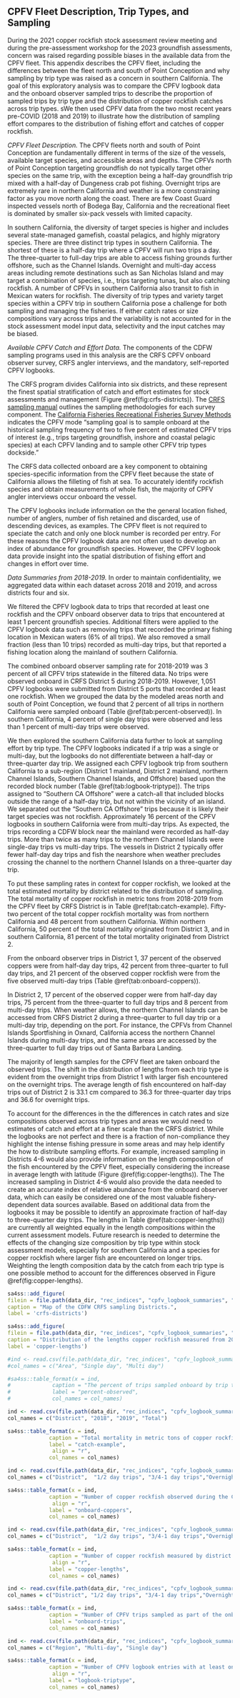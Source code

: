 ## CPFV Fleet Description, Trip Types, and Sampling  {#cpfv-samples}

During the 2021 copper rockfish stock assessment review meeting and during the pre-assessment workshop for the 2023 groundfish assessments, concern was raised regarding possible biases in the available data from the CPFV fleet. This appendix describes the CPFV fleet, including the differences between the fleet north and south of Point Conception and why sampling by trip type was raised as a concern in southern California.  The goal of this exploratory analysis was to compare the CPFV logbook data and the onboard observer sampled trips to describe the proportion of sampled trips by trip type and the distribution of copper rockfish catches across trip types. sWe then used CPFV data from the two most recent years pre-COVID (2018 and 2019) to illustrate how the distribution of sampling effort compares to the distribution of fishing effort and catches of copper rockfish. 


*CPFV Fleet Description.* The CPFV fleets north and south of Point Conception are fundamentally different in terms of the size of the vessels, available target species, and accessible areas and depths. The CPFVs north of Point Conception targeting groundfish do not typically target other species on the same trip, with the exception being a half-day groundfish trip mixed with a half-day of Dungeness crab pot fishing.  Overnight trips are extremely rare in northern California and weather is a more constraining factor as you move north along the coast. There are few Coast Guard inspected vessels north of Bodega Bay, California and the recreational fleet is dominated by smaller six-pack vessels with limited capacity.  

In southern California, the diversity of target species is higher and includes several state-managed gamefish, coastal pelagics, and highly migratory species. There are three distinct trip types in southern California. The shortest of these is a half-day trip where a CPFV will run two trips a day. The three-quarter to full-day trips are able to access fishing grounds further offshore, such as the Channel Islands. Overnight and multi-day access areas including remote destinations such as San Nicholas Island and may target a combination of species, i.e., trips targeting tunas, but also catching rockfish. A number of CPFVs in southern California also transit to fish in Mexican waters for rockfish. The diversity of trip types and variety target species within a CPFV trip in southern California pose a challenge for both sampling and managing the fisheries. If either catch rates or size compositions vary across trips and the variability is not accounted for in the stock assessment model input data, selectivity and the input catches may be biased.


*Available CPFV Catch and Effort Data.* The components of the CDFW sampling programs used in this analysis are the CRFS CPFV onboard observer survey, CRFS angler interviews, and the mandatory, self-reported CPFV logbooks. 

The CRFS program divides California into six districts, and these represent the finest spatial stratification of catch and effort estimates for stock assessments and management (Figure \@ref(fig:crfs-districts)). The [CRFS sampling manual](https://nrm.dfg.ca.gov/FileHandler.ashx?DocumentID=62348&inline) outlines the sampling methodologies for each survey component. The [California Fisheries Recreational Fisheries Survey Methods](https://nrm.dfg.ca.gov/FileHandler.ashx?DocumentID=36136&inline) indicates the CPFV mode "sampling goal is to sample onboard at the historical sampling frequency of two to five percent of estimated CPFV trips of interest (e.g., trips targeting groundfish, inshore and coastal pelagic species) at each CPFV landing and to sample other CPFV trip types dockside." 

The CRFS data collected onboard are a key component to obtaining species-specific information from the CPFV fleet because the state of California allows the filleting of fish at sea. To accurately identify rockfish species and obtain measurements of whole fish, the majority of CPFV angler interviews occur onboard the vessel. 

The CPFV logbooks include information on the the general location fished, number of anglers, number of fish retained and discarded, use of descending devices, as examples. The CPFV fleet is not required to speciate the catch and only one block number is recorded per entry. For these reasons the CPFV logbook data are not often used to develop an index of abundance for groundfish species. However, the CPFV logbook data provide insight into the spatial distribution of fishing effort and changes in effort over time.
 

*Data Summaries from 2018-2019.* In order to maintain confidentiality, we aggregated data within each dataset across 2018 and 2019, and across districts four and six.

We filtered the CPFV logbook data to trips that recorded at least one rockfish and the CPFV onboard observer data to trips that encountered at least 1 percent groundfish species. Additional filters were applied to the CPFV logbook data such as removing trips that recorded the primary fishing location in Mexican waters (6% of all trips). We also removed a small fraction (less than 10 trips) recorded as multi-day trips, but that reported a fishing location along the mainland of southern California. 

The combined onboard observer sampling rate for 2018-2019 was 3 percent of all CPFV trips statewide in the filtered data. No trips were observed onboard in CRFS District 5 during 2018-2019. However, 1,051 CPFV logbooks were submitted from District 5 ports that recorded at least one rockfish. When we grouped the data by the modeled areas north and south of Point Conception, we found that  2 percent of all trips in northern California were sampled onboard (Table \@ref(tab:percent-observed)). In southern California, 4 percent of single day trips were observed and less than 1 percent of multi-day trips were observed.

We then explored the southern California data further to look at sampling effort by trip type. The CPFV logbooks indicated if a trip was a single or multi-day, but the logbooks do not differentiate between a half-day or three-quarter day trip. We assigned each CPFV logbook trip from southern California to a sub-region (District 1 mainland, District 2 mainland, northern Channel Islands, Southern Channel Islands, and Offshore) based upon the recorded block number (Table \@ref(tab:logbook-triptype)). The trips assigned to "Southern CA Offshore" were a catch-all that included blocks outside the range of a half-day trip, but not within the vicinity of an island. We separated out the "Southern CA Offshore" trips because it is likely their target species was not rockfish. Approximately 16 percent of the CPFV logbooks in southern California were from multi-day trips. As expected, the trips recording a CDFW block near the mainland were recorded as half-day trips. More than twice as many trips to the northern Channel Islands were single-day trips vs multi-day trips. The vessels in District 2 typically offer fewer half-day day trips and fish the nearshore when weather precludes crossing the channel to the northern Channel Islands on a three-quarter day trip. 


To put these sampling rates in context for copper rockfish, we looked at the total estimated mortality by district related to the distribution of sampling. The total mortality of copper rockfish in metric tons from 2018-2019 from the CPFV fleet by CRFS District is in Table \@ref(tab:catch-example). Fifty-two percent of the total copper rockfish mortality was from northern California and 48 percent from southern California.  Within northern California, 50 percent of the total mortality originated from District 3, and in southern California, 81 percent of the total mortality originated from District 2. 

From the onboard observer trips in District 1, 37 percent of the observed coppers were from half-day day trips, 42 percent from three-quarter to full day trips, and 21 percent of the observed copper rockfish were from the five observed multi-day trips (Table \@ref(tab:onboard-coppers)). 

In District 2, 17 percent of the observed copper were from half-day day trips, 75 percent from the three-quarter to full day trips and 8 percent from multi-day trips. When weather allows, the northern Channel Islands can be accessed from CRFS District 2 during a three-quarter to full day trip or a multi-day trip, depending on the port. For instance, the CPFVs from Channel Islands Sportfishing in Oxnard, California access the northern Channel Islands during multi-day trips, and the same areas are accessed by the three-quarter to full day trips out of Santa Barbara Landing. 

The majority of length samples for the CPFV fleet are taken onboard the observed trips. The shift in the distribution of lengths from each trip type is evident from the overnight trips from District 1 with larger fish encountered on the overnight trips.  The average length of fish encountered on half-day trips out of District 2 is 33.1 cm compared to 36.3 for three-quarter day trips and 36.6 for overnight trips.  

To account for the differences in the the differences in catch rates and size compositions observed across trip types and areas we would need to estimates of catch and effort at a finer scale than the CRFS district. While the logbooks are not perfect and there is a fraction of non-compliance they highlight the intense fishing pressure in some areas and may help identify the how to distribute sampling efforts. For example, increased sampling in Districts 4-6 would also provide information on the length composition of the fish encountered by the CPFV fleet, especially considering the increase in average length with latitude (Figure \@ref(fig:copper-lengths)). The The increased sampling in District 4-6 would also provide the data needed to create an accurate index of relative abundance from the onboard observer data, which can easily be considered one of the most valuable fishery-dependent data sources available. Based on additional data from the logbooks it may be possible to identify an approximate fraction of half-day to three-quarter day trips.
The lengths in Table \@ref(tab:copper-lengths)) are currently all weighted equally in the length compositions within the current assessment models. Future research is needed to determine the effects of the changing size composition by trip type within stock assessment models, especially for southern California and a species for copper rockfish where larger fish are encountered on longer trips. Weighting the length composition data by the catch from each trip type is one possible method to account for the differences observed in Figure \@ref(fig:copper-lengths). 


\newpage

```r
sa4ss::add_figure(
filein = file.path(data_dir, "rec_indices", "cpfv_logbook_summaries", "crfs_districts.png"), 
caption = "Map of the CDFW CRFS sampling Districts.",
label = 'crfs-districts')
```

\pagebreak

```r
sa4ss::add_figure(
filein = file.path(data_dir, "rec_indices", "cpfv_logbook_summaries", "length_by_triptype.png"), 
caption = "Distribution of the lengths copper rockfish measured from 2018-2019 from angler interviews.",
label = 'copper-lengths')
```


```r
#ind <- read.csv(file.path(data_dir, "rec_indices", "cpfv_logbook_summaries", "area_percent_observed.csv"))
#col_names = c("Area", "Single day", "Multi day")

#sa4ss::table_format(x = ind,
#             caption = "The percent of trips sampled onboard by trip type and area for 2018 and 2019, using the number of trips #observed and CPFV logbook trips described in the text.",
#             label = "percent-observed",
#             col_names = col_names)                         
```


```r
ind <- read.csv(file.path(data_dir, "rec_indices", "cpfv_logbook_summaries", "copp_catch_2018_2019.csv"))
col_names = c("District", "2018", "2019", "Total")

sa4ss::table_format(x = ind,
             caption = "Total mortality in metric tons of copper rockfish from 2018 and 2019 from the CPFV fleet by CRFS District.",
             label = "catch-example",
              align = "r",
             col_names = col_names)                         
```

\newpage

\FloatBarrier

```r
ind <- read.csv(file.path(data_dir, "rec_indices", "cpfv_logbook_summaries", "fordoc_onboard_copper_summary.csv"))
col_names = c("District",  "1/2 day trips", "3/4-1 day trips","Overnight trips")

sa4ss::table_format(x = ind,
             caption = "Number of copper rockfish observed during the CPFV trips sampled onboard by district and trip type from 2018-2019.",
              align = "r",
             label = "onboard-coppers",
             col_names = col_names)                         
```


```r
ind <- read.csv(file.path(data_dir, "rec_indices", "cpfv_logbook_summaries", "number_copper_lengths_triptype.csv"))
col_names = c("District",  "1/2 day trips", "3/4-1 day trips","Overnight trips")

sa4ss::table_format(x = ind,
             caption = "Number of copper rockfish measured by district and trip type from the angler interviews in 2018-2019.",
              align = "r",
             label = "copper-lengths",
             col_names = col_names)                         
```




```r
ind <- read.csv(file.path(data_dir, "rec_indices", "cpfv_logbook_summaries", "fordoc_Onboard_trip_duration_observed.csv"))
col_names = c("District", "1/2 day trips", "3/4-1 day trips","Overnight trips", "Percent of trips with copper", "Total number of copper observed")

sa4ss::table_format(x = ind,
             caption = "Number of CPFV trips sampled as part of the onboard observer survey during 2018-2019 by trip type and District. District 4 and 6 were combined to retain confidentiality.  No trips from District 5 were sampled.",
             label = "onboard-trips",
             col_names = col_names)                         
```



```r
ind <- read.csv(file.path(data_dir, "rec_indices", "cpfv_logbook_summaries", "fordoc_logbook_by_triptype.csv"))
col_names = c("Region", "Multi-day", "Single day")

sa4ss::table_format(x = ind,
             caption = "Number of CPFV logbook entries with at least one rockfish, grouped by region fished and trip type from 2018-2019.",
              align = "r",
             label = "logbook-triptype",
             col_names = col_names)                         
```




\pagebreak